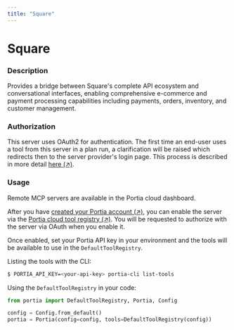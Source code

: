 ```yaml
---
title: "Square"
---
```

<!-- WARNING: This file is auto-generated by generate_tool_docs.py. Do not edit manually. -->


# Square

### Description

Provides a bridge between Square's complete API ecosystem and conversational interfaces, enabling comprehensive e-commerce and payment processing capabilities including payments, orders, inventory, and customer management.

### Authorization

This server uses OAuth2 for authentication. The first time an end-user uses a tool from this server in a plan run, a clarification will be raised which redirects then to the server provider's login page. This process is described in more detail [here (↗)](/run-portia-tools).

### Usage

Remote MCP servers are available in the Portia cloud dashboard.

After you have [created your Portia account (↗)](/setup-account), you can enable the server via the [Portia cloud tool registry (↗)](/cloud-tool-registry). You will be requested to authorize with the server via OAuth when you enable it.

Once enabled, set your Portia API key in your environment and the tools will be available to use in the `DefaultToolRegistry`.

Listing the tools with the CLI:
```bash
$ PORTIA_API_KEY=<your-api-key> portia-cli list-tools
```

Using the `DefaultToolRegistry` in your code:
```python
from portia import DefaultToolRegistry, Portia, Config

config = Config.from_default()
portia = Portia(config=config, tools=DefaultToolRegistry(config))
```

